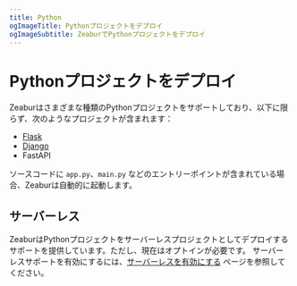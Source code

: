 ```yaml
---
title: Python
ogImageTitle: Pythonプロジェクトをデプロイ
ogImageSubtitle: ZeaburでPythonプロジェクトをデプロイ
---
```


# Pythonプロジェクトをデプロイ

Zeaburはさまざまな種類のPythonプロジェクトをサポートしており、以下に限らず、次のようなプロジェクトが含まれます：

- [Flask](./python/flask)
- [Django](./python/django)
- FastAPI

ソースコードに `app.py`、`main.py` などのエントリーポイントが含まれている場合、Zeaburは自動的に起動します。

## サーバーレス

ZeaburはPythonプロジェクトをサーバーレスプロジェクトとしてデプロイするサポートを提供しています。ただし、現在はオプトインが必要です。
サーバーレスサポートを有効にするには、[サーバーレスを有効にする](/deploy/serverless) ページを参照してください。
